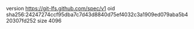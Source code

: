 version https://git-lfs.github.com/spec/v1
oid sha256:24247274ccf95dba7c7d43d8840d75ef4032c3a1909ed079aba5b420307fd252
size 4096
